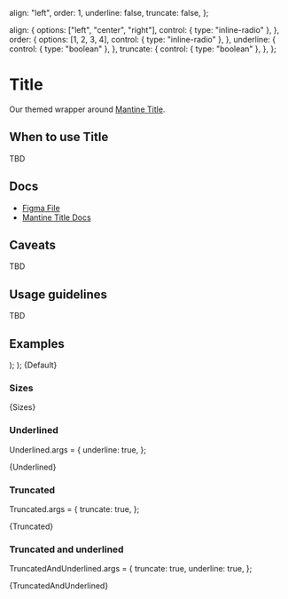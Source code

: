 
  align: "left",
  order: 1,
  underline: false,
  truncate: false,
};

  align: {
    options: ["left", "center", "right"],
    control: { type: "inline-radio" },
  },
  order: {
    options: [1, 2, 3, 4],
    control: { type: "inline-radio" },
  },
  underline: {
    control: { type: "boolean" },
  },
  truncate: {
    control: { type: "boolean" },
  },
};

<Meta
  title="Typography/Title"
  component={Title}
  args={args}
  argTypes={argTypes}
/>

# Title

Our themed wrapper around [Mantine Title](https://mantine.dev/core/title/).

## When to use Title

TBD

## Docs

- [Figma File](https://www.figma.com/file/SEQS7bshKQ4y4V5FwvdROv/Typography-%2F-Title?type=design&node-id=1-96&mode=design&t=2eUYOsqZZeMc4OGT-0)
- [Mantine Title Docs](https://mantine.dev/core/title/)

## Caveats

TBD

## Usage guidelines

TBD

## Examples


  <Stack>
    <Title {...args} order={1}>
      Header 1
    </Title>
    <Title {...args} order={2}>
      Header 2
    </Title>
    <Title {...args} order={3}>
      Header 3
    </Title>
    <Title {...args} order={4}>
      Header 4
    </Title>
  </Stack>
);

  <Stack>
    <Box w="6rem">
      <Title {...args} order={1}>
        Header 1
      </Title>
    </Box>
    <Box w="5rem">
      <Title {...args} order={2}>
        Header 2
      </Title>
    </Box>
    <Box w="4rem">
      <Title {...args} order={3}>
        Header 3
      </Title>
    </Box>
    <Box w="3.5rem">
      <Title {...args} order={4}>
        Header 4
      </Title>
    </Box>
  </Stack>
);


<Canvas>
  <Story name="Default">{Default}</Story>
</Canvas>

### Sizes


<Canvas>
  <Story name="Sizes">{Sizes}</Story>
</Canvas>

### Underlined

Underlined.args = {
  underline: true,
};

<Canvas>
  <Story name="Underlined">{Underlined}</Story>
</Canvas>

### Truncated

Truncated.args = {
  truncate: true,
};

<Canvas>
  <Story name="Truncated">{Truncated}</Story>
</Canvas>

### Truncated and underlined

TruncatedAndUnderlined.args = {
  truncate: true,
  underline: true,
};

<Canvas>
  <Story name="Truncated and underlined">{TruncatedAndUnderlined}</Story>
</Canvas>
